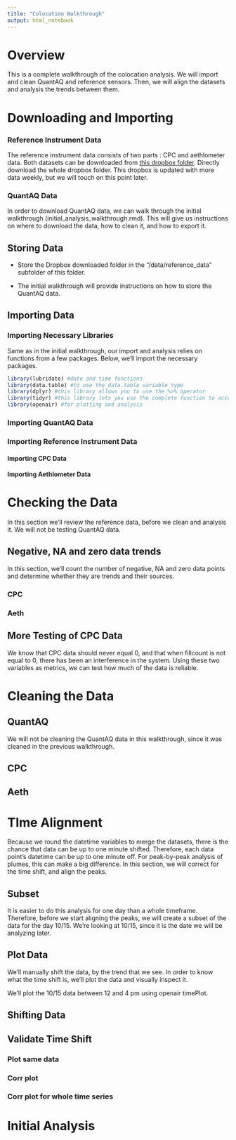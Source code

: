 ```yaml
---
title: "Colocation Walkthrough"
output: html_notebook
---
```


# Overview 

This is a complete walkthrough of the colocation analysis. We will import and clean QuantAQ and reference sensors. Then, we will align the datasets and analysis the trends between them.

# Downloading and Importing 

### Reference Instrument Data 

The reference instrument data consists of two parts : CPC and aethlometer data. Both datasets can be downloaded from [this dropbox folder](https://www.dropbox.com/sh/e53t6f18m0jdhdq/AABfYYiqq3ChPqY80Gd_ZK0Ya?dl=0). Directly download the whole dropbox folder. This dropbox is updated with more data weekly, but we will touch on this point later. 

### QuantAQ Data 

In order to download QuantAQ data, we can walk through the initial walkthrough (initial_analysis_walkthrough.rmd). This will give us instructions on where to download the data, how to clean it, and how to export it. 

## Storing Data

* Store the Dropbox downloaded folder in the "/data/reference_data" subfolder of this folder. 

* The initial walkthrough will provide instructions on how to store the QuantAQ data.


## Importing Data

### Importing Necessary Libraries 

Same as in the initial walkthrough, our import and analysis relies on functions from a few packages. Below, we'll import the necessary packages. 

```r
library(lubridate) #date and time functions 
library(data.table) #to use the data.table variable type
library(dplyr) #this library allows you to use the %>% operator
library(tidyr) #this library lets you use the complete function to account for time syncing
library(openair) #for plotting and analysis
```

### Importing QuantAQ Data 

### Importing Reference Instrument Data 

#### Importing CPC Data 

#### Importing Aethlometer Data 

# Checking the Data 

In this section we'll review the reference data, before we clean and analysis it. We will not be testing QuantAQ data.

## Negative, NA and zero data trends 

In this section, we'll count the number of negative, NA and zero data points and determine whether they are trends and their sources. 

### CPC 

### Aeth 

## More Testing of CPC Data

We know that CPC data should never equal 0, and that when fillcount is not equal to 0, there has been an interference in the system. Using these two variables as metrics, we can test how much of the data is reliable. 

# Cleaning the Data 

## QuantAQ 

We will not be cleaning the QuantAQ data in this walkthrough, since it was cleaned in the previous walkthrough. 

## CPC 

## Aeth 

# TIme Alignment 

Because we round the datetime variables to merge the datasets, there is the chance that data can be up to one minute shifted. Therefore, each data point's datetime can be up to one minute off. For peak-by-peak analysis of plumes, this can make a big difference. In this section, we will correct for the time shift, and align the peaks. 

## Subset 

It is easier to do this analysis for one day than a whole timeframe. Therefore, before we start aligning the peaks, we will create a subset of the data for the day 10/15. We're looking at 10/15, since it is the date we will be analyzing later. 

## Plot Data 

We'll manually shift the data, by the trend that we see. In order to know what the time shift is, we'll plot the data and visually inspect it. 

We'll plot the 10/15 data between 12 and 4 pm using openair timePlot.

## Shifting Data 

## Validate Time Shift 

### Plot same data 

### Corr plot 

### Corr plot for whole time series 

# Initial Analysis 





